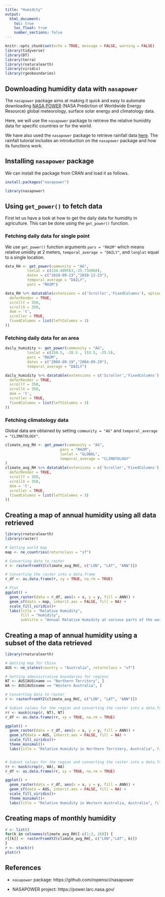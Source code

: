 ```yaml
---
title: "Humidity"
output:
  html_document:
    toc: true
    toc_float: true
    number_sections: false
---
```


```r
knitr::opts_chunk$set(echo = TRUE, message = FALSE, warning = FALSE)
library(tidyverse)
library(DT)
library(terra)
library(rnaturalearth)
library(viridis)
library(rgeoboundaries)
```


## Downloading humidity data with `nasapower`

The `nasapower` package aims at making it quick and easy to automate downloading [NASA POWER](https://power.larc.nasa.gov/) (NASA Prediction of Worldwide Energy Resource) global meteorology, surface solar energy and climatology data.

Here, we will use the `nasapower` package to retrieve the relative humidity data for specific countries or for the world. 

We have also used the `nasapower` package to retrieve rainfall data [here](https://rspatialdata.github.io/rainfall).
The rainfall tutorial includes an introduction on the `nasapower` package and how its functions work. 

## Installing `nasapower` package 

We can install the package from CRAN and load it as follows.

```r
install.packages("nasapower")
```

```r
library(nasapower)
```

## Using `get_power()` to fetch data

First let us have a look at how to get the daily data for humidity in agriculture. This can be done using the `get_power()` function.

### Fetching daily data for single point

We use `get_power()` function arguments `pars = "RH2M"` which means relative umidity at 2 meters, `temporal_average = "DAILY"`, and `longlat` equal to a single location.
   
```r
data_RH <- get_power(community = "AG",
          lonlat = c(134.489563,-25.734968),
          dates = c("2010-09-23","2010-12-23"),
          temporal_average = "DAILY",
          pars = "RH2M")

data_RH %>% datatable(extensions = c('Scroller','FixedColumns'), options = list(
  deferRender = TRUE,
  scrollY = 350,
  scrollX = 350,
  dom = 't',
  scroller = TRUE,
  fixedColumns = list(leftColumns = 3)
))
```



### Fetching daily data for an area


```r
daily_humidity <- get_power(community = "AG",
          lonlat = c(150.5, -28.5 , 153.5, -25.5),
          pars = "RH2M",
          dates = c("2004-09-19","2004-09-29"),
          temporal_average = "DAILY")

daily_humidity %>% datatable(extensions = c('Scroller','FixedColumns'), options = list(
  deferRender = TRUE,
  scrollY = 350,
  scrollX = 350,
  dom = 't',
  scroller = TRUE,
  fixedColumns = list(leftColumns = 3)
))
```


### Fetching climatology data

Global data are obtained by setting `community = "AG"` and `temporal_average = "CLIMATOLOGY"`.

```r
climate_avg_RH <- get_power(community = "AG",
                         pars = "RH2M",
                         lonlat = "GLOBAL",
                         temporal_average = "CLIMATOLOGY"
)
climate_avg_RH %>% datatable(extensions = c('Scroller','FixedColumns'), options = list(
  deferRender = TRUE,
  scrollY = 350,
  scrollX = 350,
  dom = 't',
  scroller = TRUE,
  fixedColumns = list(leftColumns = 3)
))
```



## Creating a map of annual humidity using all data retrieved


```r
library(rnaturalearth)
library(raster)

# Getting world map
map <- ne_countries(returnclass = "sf")

# Converting data to raster
r <- rasterFromXYZ(climate_avg_RH[, c("LON", "LAT", "ANN")])

# Converting the raster into a data.frame
r_df <- as.data.frame(r, xy = TRUE, na.rm = TRUE)

# Plot
ggplot() + 
  geom_raster(data = r_df, aes(x = x, y = y, fill = ANN)) +
  geom_sf(data = map, inherit.aes = FALSE, fill = NA) + 
  scale_fill_viridis()+
  labs(title = "Relative Humidity",
       fill = "Humidity",
       subtitle = "Annual Relative Humidity at various parts of the world")
```





## Creating a map of annual humidity using a subset of the data retrieved


```r
library(rnaturalearth)

# Getting map for China
AUS <- ne_states(country = "Australia", returnclass = "sf")

# Getting administrative boundaries for regions
NT <- AUS[AUS$name == "Northern Territory", ]
WA <- AUS[AUS$name == "Western Australia", ]

# Converting data to raster
r <- rasterFromXYZ(climate_avg_RH[, c("LON", "LAT", "ANN")])

# Subset values for the region and converting the raster into a data.frame
rr <- mask(crop(r, NT), NT)
r_df <- as.data.frame(rr, xy = TRUE, na.rm = TRUE)

ggplot() + 
  geom_raster(data = r_df, aes(x = x, y = y, fill = ANN)) +
  geom_sf(data = AUS, inherit.aes = FALSE, fill = NA) + 
  scale_fill_viridis()+
  theme_minimal()+
  labs(title = "Relative Humidity in Northern Territory, Australia", fill = "Humidity")


# Subset values for the region and converting the raster into a data.frame
rr <- mask(crop(r, WA), WA)
r_df <- as.data.frame(rr, xy = TRUE, na.rm = TRUE)

ggplot() + 
  geom_raster(data = r_df, aes(x = x, y = y, fill = ANN)) +
  geom_sf(data = AUS, inherit.aes = FALSE, fill = NA) + 
  scale_fill_viridis()+
  theme_minimal()+
  labs(title = "Relative Humidity in Western Australia, Australia", fill = "Humidity")

```




## Creating maps of monthly humidity


```r
r <- list()
for(k in colnames(climate_avg_RH)[-c(1:3, 16)]) {
r[[k]] <- rasterFromXYZ(climate_avg_RH[, c("LON","LAT", k)])
}
r <- stack(r)
plot(r)
```


## References

- `nasapower` package: https://github.com/ropensci/nasapower

- NASAPOWER project: https://power.larc.nasa.gov/